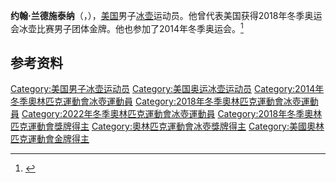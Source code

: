 {{NoteTA|G1=Sports}}
'''约翰·兰德施泰纳'''（{{lang-en|John Landsteiner}}，{{bd|1990年|5月19日||}}），[[美国|美国]]男子[[冰壶|冰壶]]运动员。他曾代表美国获得2018年冬季奥运会冰壶比赛男子团体金牌。他也参加了2014年冬季奥运会。<ref>{{Cite web|title=John LANDSTEINER|url=https://www.olympic.org/john-landsteiner|accessdate=2021-04-09|work=International Olympic Committee}}</ref>

== 参考资料 ==
{{reflist}}

{{奥林匹克运动会冰壶比赛男子团体冠军}}

{{Authority control}}
{{DEFAULTSORT:Landsteiner, John}}
[[Category:美国男子冰壶运动员|Category:美国男子冰壶运动员]]
[[Category:美国奥运冰壶运动员|Category:美国奥运冰壶运动员]]
[[Category:2014年冬季奧林匹克運動會冰壺運動員|Category:2014年冬季奧林匹克運動會冰壺運動員]]
[[Category:2018年冬季奧林匹克運動會冰壺運動員|Category:2018年冬季奧林匹克運動會冰壺運動員]]
[[Category:2022年冬季奧林匹克運動會冰壺運動員|Category:2022年冬季奧林匹克運動會冰壺運動員]]
[[Category:2018年冬季奧林匹克運動會獎牌得主|Category:2018年冬季奧林匹克運動會獎牌得主]]
[[Category:奧林匹克運動會冰壺獎牌得主|Category:奧林匹克運動會冰壺獎牌得主]]
[[Category:美國奧林匹克運動會金牌得主|Category:美國奧林匹克運動會金牌得主]]